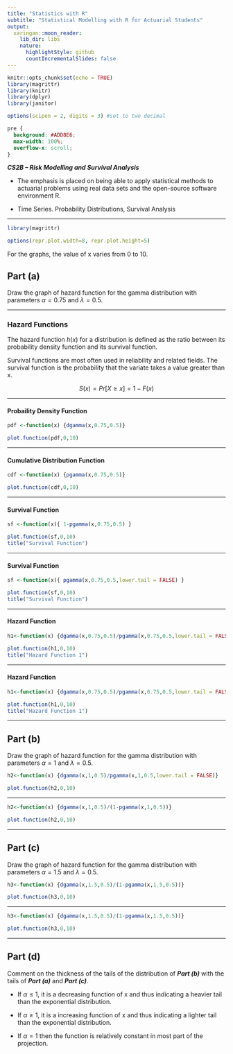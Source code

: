 ```yaml
---
title: "Statistics with R"
subtitle: "Statistical Modelling with R for Actuarial Students"
output:
  xaringan::moon_reader:
    lib_dir: libs
    nature:
      highlightStyle: github
      countIncrementalSlides: false
---
```


```r
knitr::opts_chunk$set(echo = TRUE)
library(magrittr)
library(knitr)
library(dplyr)
library(janitor)

options(scipen = 2, digits = 3) #set to two decimal 
```

```css
pre {
  background: #ADD8E6;
  max-width: 100%;
  overflow-x: scroll;
}
```


***CS2B – Risk Modelling and Survival Analysis ***


* The emphasis is placed on being able to apply statistical methods to actuarial problems using real data sets and the open-source software environment R. 

* Time Series. Probability Distributions, Survival Analysis

---


```r
library(magrittr)

options(repr.plot.width=8, repr.plot.height=5)
```

For the graphs, the value of x varies from 0 to 10.

## Part (a)

Draw the graph of hazard function for the gamma distribution with parameters $\alpha  = 0.75$ and $\lambda  = 0.5$.


---

### Hazard Functions

The hazard function $h(x)$ for a distribution is defined as the ratio between its probability density function and its survival function.

Survival functions are most often used in reliability and related fields. The survival function is the probability that the variate takes a value greater than x.

$$ S(x) = Pr[X \geq x ] = 1 − F(x) $$

---

#### Probaility Density Function


```r
pdf <-function(x) {dgamma(x,0.75,0.5)}

plot.function(pdf,0,10)
```


---


#### Cumulative Distribution Function


```r
cdf <-function(x) {pgamma(x,0.75,0.5)}

plot.function(cdf,0,10)
```


---

#### Survival Function


```r
sf <-function(x){ 1-pgamma(x,0.75,0.5) }

plot.function(sf,0,10)
title("Survival Function")

```


---

#### Survival Function

```r
sf <-function(x){ pgamma(x,0.75,0.5,lower.tail = FALSE) }

plot.function(sf,0,10)
title("Survival Function")

```


---

#### Hazard Function


```r
h1<-function(x) {dgamma(x,0.75,0.5)/pgamma(x,0.75,0.5,lower.tail = FALSE)}

plot.function(h1,0,10)
title("Hazard Function 1")


```

---

#### Hazard Function


```r
h1<-function(x) {dgamma(x,0.75,0.5)/pgamma(x,0.75,0.5,lower.tail = FALSE)}

plot.function(h1,0,10)
title("Hazard Function 1")


```

---


## Part (b)

Draw the graph of hazard function for the gamma distribution with parameters $\alpha  = 1$ and $\lambda  = 0.5$. 


```r
h2<-function(x) {dgamma(x,1,0.5)/pgamma(x,1,0.5,lower.tail = FALSE)}

plot.function(h2,0,10)

```


---

```r
h2<-function(x) {dgamma(x,1,0.5)/(1-pgamma(x,1,0.5))}

plot.function(h2,0,10)
```


---



## Part (c)

Draw the graph of hazard function for the gamma distribution with parameters $\alpha  = 1.5$ and $\lambda  = 0.5$. 


```r
h3<-function(x) {dgamma(x,1.5,0.5)/(1-pgamma(x,1.5,0.5))}

plot.function(h3,0,10)
```


---


```r
h3<-function(x) {dgamma(x,1.5,0.5)/(1-pgamma(x,1.5,0.5))}

plot.function(h3,0,10)
```


---

## Part (d)

Comment on the thickness of the tails of the distribution of ***Part (b)*** with the tails of ***Part (a)*** and
***Part (c)***.


* If $\alpha  \leq 1$, it is a decreasing function of x and thus indicating a heavier tail than the exponential
distribution. 


* If $\alpha  \geq 1$, it is a increasing function of x and thus indicating a lighter tail than the exponential
distribution. 


* If $\alpha  = 1$ then the function is relatively constant in most part of the projection.




